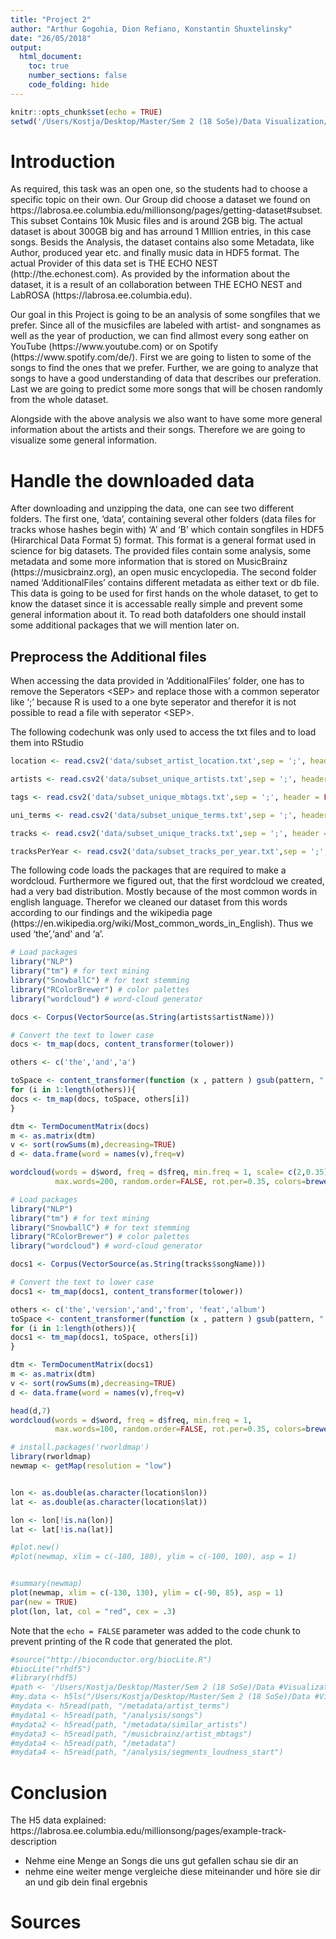 ```yaml
---
title: "Project 2"
author: "Arthur Gogohia, Dion Refiano, Konstantin Shuxtelinsky"
date: "26/05/2018"
output: 
  html_document:
    toc: true
    number_sections: false
    code_folding: hide
---
```


```r
knitr::opts_chunk$set(echo = TRUE)
setwd('/Users/Kostja/Desktop/Master/Sem 2 (18 SoSe)/Data Visualization/Tasks/DV_Project_2/data')
```

# Introduction
As required, this task was an open one, so the students had to choose a specific topic on their own. Our Group did choose a dataset we found on https://labrosa.ee.columbia.edu/millionsong/pages/getting-dataset#subset. This subset Contains 10k Music files and is around 2GB big. The actual dataset is about 300GB big and has arround 1 MIllion entries, in this case songs. Besids the Analysis, the dataset contains also some Metadata, like Author, produced year etc. and finally music data in HDF5 format. The actual Provider of this data set is THE ECHO NEST (http://the.echonest.com). As provided by the information about the dataset, it is a result of an collaboration between THE ECHO NEST and LabROSA (https://labrosa.ee.columbia.edu). 

Our goal in this Project is going to be an analysis of some songfiles that we prefer. Since all of the musicfiles are labeled with artist- and songnames as well as the year of production,  we can  find allmost every song eather on YouTube (https://www.youtube.com) or on Spotify (https://www.spotify.com/de/). First we are going to listen to some of the songs to find the ones that we prefer. Further, we are going to analyze that songs to have a good understanding of data that describes our preferation. Last we are going to predict some more songs that will be chosen randomly from the whole dataset. 

Alongside with the above analysis we also want to have some more general information about the artists and their songs. Therefore we are going to visualize some general information. 

# Handle the downloaded data
After downloading and unzipping the data, one can see two different folders. The first one, 'data', containing several other folders (data files for tracks whose hashes begin with) 'A' and 'B' which contain songfiles in HDF5 (Hirarchical Data Format 5) format. This format is a general format used in science for big datasets. The provided files contain some analysis, some metadata and some more information that is stored on MusicBrainz (https://musicbrainz.org), an open music encyclopedia. The second folder named 'AdditionalFiles' contains different metadata as either text or db file. This data is going to be used for first hands on the whole dataset, to get to know the dataset since it is accessable really simple and prevent some general information about it. To read both datafolders one should install some additional packages that we will mention later on. 

## Preprocess the Additional files

When accessing the data provided in 'AdditionalFiles' folder, one has to remove the Seperators \<SEP\> and replace those with a common seperator like ';' because R is used to a one byte seperator and therefor it is not possible to read a file with seperator \<SEP\>.

The following codechunk was only used to access the txt files and to load them into RStudio


```r
location <- read.csv2('data/subset_artist_location.txt',sep = ';', header = FALSE, col.names = c('artistId', 'lat','lon',  'trackID', 'artistName'))

artists <- read.csv2('data/subset_unique_artists.txt',sep = ';', header = FALSE, col.names = c('artistId', 'V2', 'trackID', 'artistName'))

tags <- read.csv2('data/subset_unique_mbtags.txt',sep = ';', header = FALSE, col.names = c('tags'))

uni_terms <- read.csv2('data/subset_unique_terms.txt',sep = ';', header = FALSE, col.names = c('terms Unique' ))

tracks <- read.csv2('data/subset_unique_tracks.txt',sep = ';', header = FALSE, col.names = c('trackID','V2', 'artistName','songName'))

tracksPerYear <- read.csv2('data/subset_tracks_per_year.txt',sep = ';', header = FALSE,  col.names = c('Year', 'trackID', 'artistName','songName'))

```
The following code loads the packages that are required to make a wordcloud. Furthermore we figured out, that the first wordcloud we created, had a very bad distribution. Mostly because of the most common words in english language. Therefor we cleaned our dataset from this words according to our findings and the wikipedia page (https://en.wikipedia.org/wiki/Most_common_words_in_English). Thus we used 'the','and' and 'a'.

```r
# Load packages
library("NLP")
library("tm") # for text mining
library("SnowballC") # for text stemming
library("RColorBrewer") # color palettes
library("wordcloud") # word-cloud generator 

docs <- Corpus(VectorSource(as.String(artists$artistName)))

# Convert the text to lower case
docs <- tm_map(docs, content_transformer(tolower))

others <- c('the','and','a')

toSpace <- content_transformer(function (x , pattern ) gsub(pattern, " ", x))
for (i in 1:length(others)){
docs <- tm_map(docs, toSpace, others[i])
}

dtm <- TermDocumentMatrix(docs)
m <- as.matrix(dtm)
v <- sort(rowSums(m),decreasing=TRUE)
d <- data.frame(word = names(v),freq=v)

wordcloud(words = d$word, freq = d$freq, min.freq = 1, scale= c(2,0.35),
          max.words=200, random.order=FALSE, rot.per=0.35, colors=brewer.pal(8, "Dark2"))

```


```r
# Load packages
library("NLP")
library("tm") # for text mining
library("SnowballC") # for text stemming
library("RColorBrewer") # color palettes
library("wordcloud") # word-cloud generator 

docs1 <- Corpus(VectorSource(as.String(tracks$songName)))

# Convert the text to lower case
docs1 <- tm_map(docs1, content_transformer(tolower))

others <- c('the','version','and','from', 'feat','album')
toSpace <- content_transformer(function (x , pattern ) gsub(pattern, " ", x))
for (i in 1:length(others)){
docs1 <- tm_map(docs1, toSpace, others[i])
}

dtm <- TermDocumentMatrix(docs1)
m <- as.matrix(dtm)
v <- sort(rowSums(m),decreasing=TRUE)
d <- data.frame(word = names(v),freq=v)

head(d,7)
wordcloud(words = d$word, freq = d$freq, min.freq = 1, 
          max.words=100, random.order=FALSE, rot.per=0.35, colors=brewer.pal(8, "Dark2"))
```



```r
# install.packages('rworldmap')
library(rworldmap)
newmap <- getMap(resolution = "low")


lon <- as.double(as.character(location$lon))
lat <- as.double(as.character(location$lat))

lon <- lon[!is.na(lon)]
lat <- lat[!is.na(lat)]

#plot.new()
#plot(newmap, xlim = c(-180, 180), ylim = c(-100, 100), asp = 1)


#summary(newmap)
plot(newmap, xlim = c(-130, 130), ylim = c(-90, 85), asp = 1)
par(new = TRUE)
plot(lon, lat, col = "red", cex = .3)

```



Note that the `echo = FALSE` parameter was added to the code chunk to prevent printing of the R code that generated the plot.



```r
#source("http://bioconductor.org/biocLite.R")
#biocLite("rhdf5")
#library(rhdf5)
#path <- '/Users/Kostja/Desktop/Master/Sem 2 (18 SoSe)/Data #Visualization/Tasks/DV_Project_2/data/A/TRAAAAW128F429D538.h5'
#my.data <- h5ls("/Users/Kostja/Desktop/Master/Sem 2 (18 SoSe)/Data #Visualization/Tasks/DV_Project_2/data/A/TRAAAAW128F429D538.h5")
#mydata <- h5read(path, "/metadata/artist_terms")
#mydata1 <- h5read(path, "/analysis/songs")
#mydata2 <- h5read(path, "/metadata/similar_artists")
#mydata3 <- h5read(path, "/musicbrainz/artist_mbtags")
#mydata4 <- h5read(path, "/metadata")
#mydata4 <- h5read(path, "/analysis/segments_loudness_start")

```
# Conclusion


The H5 data explained: https://labrosa.ee.columbia.edu/millionsong/pages/example-track-description


- Nehme eine Menge an Songs die uns gut gefallen schau sie dir an 
- nehme eine weiter menge vergleiche diese miteinander und höre sie dir an und gib dein final ergebnis 

# Sources
